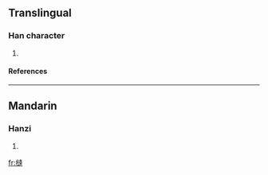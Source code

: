 ==Translingual==
===Han character===
{{Han char|rn=75|rad=木|as=11|sn=15|four=|canj=木卜竹十 (DYHJ)}}
# {{defn|Han|sort=木11}}
====References====
{{Han ref|kx=0547.160|dkj=15373|dj=0935.130|hdz=21283.040|uh=69F0|ud=27120}}

----
==Mandarin==
===Hanzi===
{{cmn-hanzi|pin=[[bèng]] (beng4)|wg=peng<sup>4</sup>}}
# {{defn|Mandarin}}

[[fr:槰]]